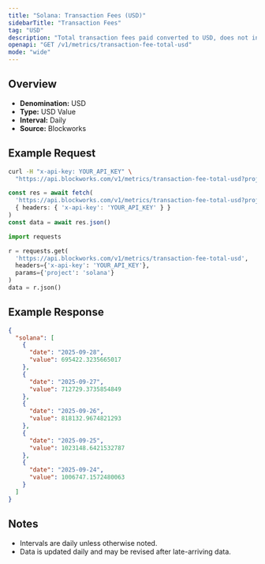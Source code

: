 ```yaml
---
title: "Solana: Transaction Fees (USD)"
sidebarTitle: "Transaction Fees"
tag: "USD"
description: "Total transaction fees paid converted to USD, does not include out-of-protocol tips or additional sources of revenue"
openapi: "GET /v1/metrics/transaction-fee-total-usd"
mode: "wide"
---
```


## Overview

- **Denomination:** USD
- **Type:** USD Value
- **Interval:** Daily
- **Source:** Blockworks

## Example Request

<CodeGroup>

```bash cURL
curl -H "x-api-key: YOUR_API_KEY" \
  "https://api.blockworks.com/v1/metrics/transaction-fee-total-usd?project=solana"
```

```typescript TypeScript
const res = await fetch(
  'https://api.blockworks.com/v1/metrics/transaction-fee-total-usd?project=solana',
  { headers: { 'x-api-key': 'YOUR_API_KEY' } }
)
const data = await res.json()
```

```python Python
import requests

r = requests.get(
  'https://api.blockworks.com/v1/metrics/transaction-fee-total-usd',
  headers={'x-api-key': 'YOUR_API_KEY'},
  params={'project': 'solana'}
)
data = r.json()
```

</CodeGroup>

## Example Response

```json
{
  "solana": [
    {
      "date": "2025-09-28",
      "value": 695422.3235665017
    },
    {
      "date": "2025-09-27",
      "value": 712729.3735854849
    },
    {
      "date": "2025-09-26",
      "value": 818132.9674821293
    },
    {
      "date": "2025-09-25",
      "value": 1023148.6421532787
    },
    {
      "date": "2025-09-24",
      "value": 1006747.1572480063
    }
  ]
}
```

## Notes
- Intervals are daily unless otherwise noted.
- Data is updated daily and may be revised after late-arriving data.